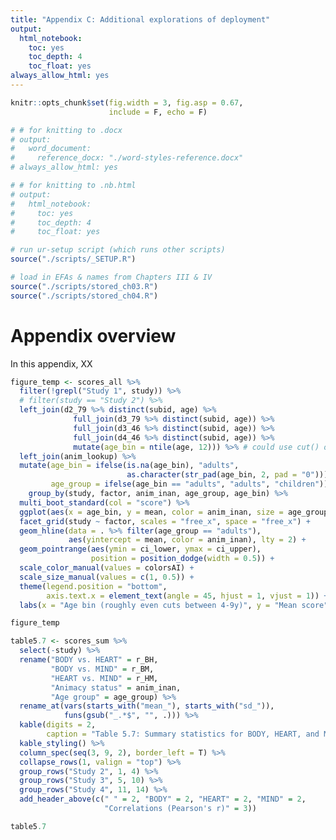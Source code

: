 ```yaml
---
title: "Appendix C: Additional explorations of deployment"
output:
  html_notebook:
    toc: yes
    toc_depth: 4
    toc_float: yes
always_allow_html: yes
---
```


```r
knitr::opts_chunk$set(fig.width = 3, fig.asp = 0.67,
                      include = F, echo = F)
```

```r
# # for knitting to .docx
# output:
#   word_document:
#     reference_docx: "./word-styles-reference.docx"
# always_allow_html: yes

# # for knitting to .nb.html 
# output:
#   html_notebook:
#     toc: yes
#     toc_depth: 4
#     toc_float: yes
```

```r
# run ur-setup script (which runs other scripts)
source("./scripts/_SETUP.R")

# load in EFAs & names from Chapters III & IV
source("./scripts/stored_ch03.R")
source("./scripts/stored_ch04.R")
```

# Appendix overview

In this appendix, XX

```r
figure_temp <- scores_all %>%
  filter(!grepl("Study 1", study)) %>%
  # filter(study == "Study 2") %>%
  left_join(d2_79 %>% distinct(subid, age) %>%
              full_join(d3_79 %>% distinct(subid, age)) %>%
              full_join(d3_46 %>% distinct(subid, age)) %>%
              full_join(d4_46 %>% distinct(subid, age)) %>%
              mutate(age_bin = ntile(age, 12))) %>% # could use cut() or ntile()
  left_join(anim_lookup) %>%
  mutate(age_bin = ifelse(is.na(age_bin), "adults",
                          as.character(str_pad(age_bin, 2, pad = "0"))),
         age_group = ifelse(age_bin == "adults", "adults", "children")) %>%
    group_by(study, factor, anim_inan, age_group, age_bin) %>%
  multi_boot_standard(col = "score") %>%
  ggplot(aes(x = age_bin, y = mean, color = anim_inan, size = age_group)) +
  facet_grid(study ~ factor, scales = "free_x", space = "free_x") +
  geom_hline(data = . %>% filter(age_group == "adults"),
             aes(yintercept = mean, color = anim_inan), lty = 2) +
  geom_pointrange(aes(ymin = ci_lower, ymax = ci_upper),
                  position = position_dodge(width = 0.5)) +
  scale_color_manual(values = colorsAI) +
  scale_size_manual(values = c(1, 0.5)) +
  theme(legend.position = "bottom",
        axis.text.x = element_text(angle = 45, hjust = 1, vjust = 1)) +
  labs(x = "Age bin (roughly even cuts between 4-9y)", y = "Mean score")
```

```r
figure_temp
```

```r
table5.7 <- scores_sum %>%
  select(-study) %>%
  rename("BODY vs. HEART" = r_BH, 
         "BODY vs. MIND" = r_BM, 
         "HEART vs. MIND" = r_HM,
         "Animacy status" = anim_inan, 
         "Age group" = age_group) %>%
  rename_at(vars(starts_with("mean_"), starts_with("sd_")),
            funs(gsub("_.*$", "", .))) %>%
  kable(digits = 2,
        caption = "Table 5.7: Summary statistics for BODY, HEART, and MIND scores in Studies 2-4, organized by the age group of participants and the animacy status of target characters.") %>%
  kable_styling() %>%
  column_spec(seq(3, 9, 2), border_left = T) %>%
  collapse_rows(1, valign = "top") %>%
  group_rows("Study 2", 1, 4) %>%
  group_rows("Study 3", 5, 10) %>%
  group_rows("Study 4", 11, 14) %>%
  add_header_above(c(" " = 2, "BODY" = 2, "HEART" = 2, "MIND" = 2,
                     "Correlations (Pearson's r)" = 3))
```

```r
table5.7
```

